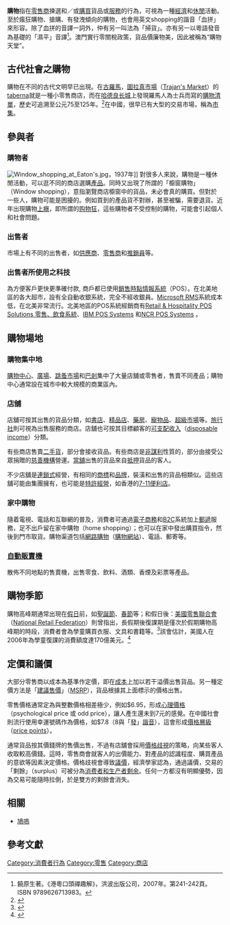 {{Link style|time=2015-12-12T06:12:40+00:00}}

'''購物'''指在[[零售商|零售商]]揀選和／或[[購買|購買]]貨品或[[服務|服務]]的行為，可視為一種[[經濟|經濟]]和[[休閒|休閒]]活動。至於瘋狂購物、搶購、有發洩傾向的購物，也會用英文shopping的諧音「血拼」來形容。除了血拼的音譯一詞外，仲有另一叫法為「掃貨」。亦有另一以粵語發音為基礎的「濕平」音譯<ref>饒原生著。《港粵口頭禪趣解》，洪波出版公司，2007年。第241-242頁。ISBN 9789626713983。</ref>。澳門實行零關稅政策，貨品價廉物美，因此被稱為“購物天堂”。

== 古代社會之購物 ==
購物在不同的古代文明早已出現。在[[古羅馬|古羅馬]]，[[圖拉真市場|圖拉真市場]]（[[:en:Trajan's_Market|Trajan's Market]]）的[[:en:taberna|taberna]]就是一種小零售商店，而在[[哈德良长城|哈德良长城]]上發現羅馬人為士兵而寫的[[購物清單|購物清單]]，歷史可追溯至公元75至125年。<ref>{{cite web|url=http://www.abc.net.au/science/news/stories/s253805.htm|title=Roman shopping list deciphered|publisher=[[澳大利亚广播公司|澳大利亚广播公司]]|date=2001-03-05|accessdate=2007-09-23|archive-date=2008-03-03|archive-url=https://web.archive.org/web/20080303020753/http://www.abc.net.au/science/news/stories/s253805.htm|dead-url=no}}</ref>在中國，很早已有大型的交易市場，稱為[[市集|市集]]。

== 參與者 ==
=== 購物者 ===
[[File:Window_shopping_at_Eaton's.jpg|thumb]]，1937年]]
對很多人來說，購物是一種休閒活動，可以逛不同的商店選購[[產品|產品]]。同時又出現了所謂的「櫥窗購物」（Window shopping），意指瀏覽商店櫥窗中的貨品，未必會真的購買。但對於一些人，購物可能是困擾的。例如買到的產品貨不對辦，甚至被騙，需要退貨。近年出現購物[[上癮|上癮]]，即所謂的[[购物狂|购物狂]]，這些購物者不受控制的購物，可能會引起個人和社會問題。

=== 出售者 ===
市場上有不同的出售者，如[[供應商|供應商]]、[[零售商|零售商]]和[[推銷員|推銷員]]等。

=== 出售者所使用之科技 ===
為方便客戶更快更準確付款, 商戶都已使用[[銷售時點情報系統|銷售時點情報系統]]（POS）。在北美地區的各大超市，設有全自動收銀系統，完全不經收銀員。[[Microsoft_RMS|Microsoft RMS]]系統成本低，在北美非常流行。北美地區的POS系統經銷商有[https://web.archive.org/web/20080920064659/http://www.possystem.ca/ Retail & Hospitality POS Solutions 零售、飲食系統]、[http://www-03.ibm.com/products/retail/products/pos/ IBM POS Systems] {{Wayback|url=http://www-03.ibm.com/products/retail/products/pos/ |date=20140317065923 }}和[http://www.ncr.com/ NCR POS Systems] {{Wayback|url=http://www.ncr.com/ |date=20210509225041 }}。

== 購物場地 ==
=== 購物集中地 ===
[[購物中心|購物中心]]、[[廣場|廣場]]、[[跳蚤市場|跳蚤市場]]和[[巴剎|巴剎]]集中了大量店舖或零售者，售賣不同產品；購物中心通常設在城市中較大規模的商業區內。

=== 店舖 ===
店舖可按其出售的貨品分類，如[[書店|書店]]、[[精品店|精品店]]、[[藥房|藥房]]、[[寵物品|寵物品]]、[[超級市場|超級市場]]等。[[旅行社|旅行社]]則可視為出售服務的商店。店舖也可按其目標顧客的[[可支配收入|可支配收入]]（[[:en:disposable_income|disposable income]]）分類。

有些商店售賣[[二手貨|二手貨]]，部分會接收貨品。有些商店是[[非牟利機構|非謀利]]性質的，部分由接受公眾捐贈的[[慈善機構|慈善機構]]營運。[[當舖|當舖]]出售的貨品來自[[抵押|抵押]]貨品的客人。

不少店舖是[[連鎖式|連鎖式]]經營，有相同的[[商標|商標]]和[[品牌|品牌]]，裝潢和出售的貨品相類似。這些店舖可能由集團擁有，也可能是[[特許經營|特許經營]]，如香港的[[7-11便利店|7-11便利店]]。

=== 家中購物 ===
隨着電視、電話和互聯網的普及，消費者可通過[[電子商務|電子商務]]和[[B2C|B2C]]系統加上[[郵遞|郵遞]]服務，足不出戶留在家中購物（home shopping）；也可以在家中發出購買指令，然後到門市取貨。購物渠道包括[[網路購物|網路購物]]（[[購物網站|購物網站]]）、電話、郵寄等。

=== [[自動販賣機|自動販賣機]] ===
散佈不同地點的售賣機，出售零食、飲料、酒類、香煙及彩票等產品。

== 購物季節 ==
購物高峰期通常出現在[[假日|假日]]前，如[[聖誕節|聖誕節]]、[[春節|春節]]等；和假日後：[[美國零售聯合會|美國零售聯合會]]（[[:en:National_Retail_Federation|National Retail Federation]]）則曾指出，長假期後復課期是僅次於假期購物高峰期的時段，消費者會為學童購買衣服、文具和書籍等。<ref>{{cite web|url=http://money.cnn.com/2007/08/09/news/economy/July_retailsales/index.htm|title=Back-to-school sales' mixed grades|publisher=CNN|work=CNNMoney.com|accessdate=2008-01-27|archive-date=2021-03-19|archive-url=https://web.archive.org/web/20210319104615/https://money.cnn.com/2007/08/09/news/economy/July_retailsales/index.htm|dead-url=no}}</ref>該會估計，美國人在2006年為學童復課的消費額度達170億美元。<ref>{{cite web|url=http://www.examiner.com/a-879764~Back_to_school_sales_expected_to_surpass__18_billion.html|publisher=The Examiner|title=Back-to-school sales expected to surpass $18 billion|accessdate=2008-01-27|archive-date=2009-06-02|archive-url=https://web.archive.org/web/20090602023544/http://www.examiner.com/a-879764~Back_to_school_sales_expected_to_surpass__18_billion.html|dead-url=no}}</ref>

== 定價和議價 ==
大部分零售商以成本為基準作定價，即在[[成本|成本]]上加以若干溢價出售貨品。另一種定價方法是「[[建議售價|建議售價]]」（[[:en:MSRP|MSRP]]），貨品根據其上面標示的價格出售。

零售價格通常定為與整數價格相差極少，例如$6.95，形成[[心理價格|心理價格]]（psychological price 或 odd price），讓人產生還未到7元的感覺。在中國社會則流行使用幸運號碼作為價格，如$7.8（8與「[[發|發]]」[[諧音|諧音]]），這會形成[[價格層級|價格層級]]（[[:en:price_points|price points]]）。

通常貨品按其價錢牌的售價出售，不過有店舖會採用[[價格歧視|價格歧視]]的策略，向某些客人收取較高價錢。這時，零售商會就客人的出價能力、對產品的認識程度、購買產品的意欲等因素決定價格。價格歧視會導致[[議價|議價]]，經濟學家認為，通過議價，交易的「剩餘」（surplus）可被分為[[消费者和生产者剩余|消费者和生产者剩余]]。任何一方都沒有明顯優勢，因為交易可能隨時拉倒，於是雙方的剩餘會消失。

==相關==
*[[鳩嗚|鳩嗚]]

== 參考文獻 ==
{{reflist}}
{{Wiktionary}}

{{台灣的購物中心}}
{{市場}}

[[Category:消費者行為|Category:消費者行為]]
[[Category:零售|Category:零售]]
[[Category:商店|Category:商店]]